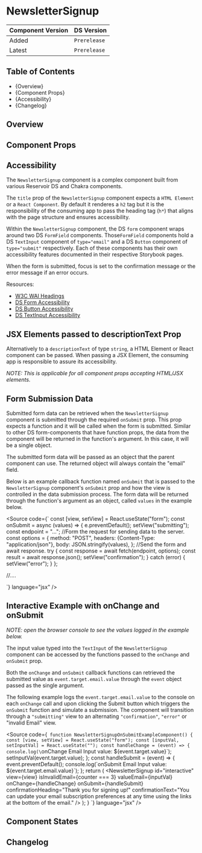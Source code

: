 

<Meta of={NewsletterSignupStories} />

# NewsletterSignup

| Component Version | DS Version   |
| ----------------- | ------------ |
| Added             | `Prerelease` |
| Latest            | `Prerelease` |

## Table of Contents

- {<Link href="#overview" target="_self">Overview</Link>}
- {<Link href="#component-props" target="_self">Component Props</Link>}
- {<Link href="#accessibility" target="_self">Accessibility</Link>}
- {<Link href="#changelog" target="_self">Changelog</Link>}

## Overview

<Description of={NewsletterSignupStories} />

## Component Props

<Canvas of={NewsletterSignupStories.WithControls} />

<ArgTypes of={NewsletterSignupStories.WithControls} />

## Accessibility

The `NewsletterSignup` component is a complex component built from various Reservoir
DS and Chakra components.

The `title` prop of the `NewsletterSignup` component expects a `HTML Element` or a `React Component`. By default it renderes a `h2` tag but it is
the responsibility of the consuming app to pass the heading tag (`h*`) that aligns with the page structure and ensures accessibility.

Within the `NewsletterSignup` component, the DS `form` component wraps around two DS `FormField` components.
Those`FormField` components hold a DS `TextInput` component of `type="email"` and a DS `Button` component of `type="submit"` respectively.
Each of these components has their own accessibility features documented in their respective Storybook pages.

When the form is submitted, focus is set to the confirmation message or the
error message if an error occurs.

Resources:

- [W3C WAI Headings](https://www.w3.org/WAI/tutorials/page-structure/headings/)
- [DS Form Accessibility](../?path=/docs/components-form-elements-form--docs#accessibility)
- [DS Button Accessibility](../?path=/docs/components-form-elements-button--docs#accessibility)
- [DS TextInput Accessibility](../?path=/docs/components-form-elements-textinput--docs#accessibility)

## JSX Elements passed to descriptionText Prop

Alternatively to a `descriptionText` of type `string`, a HTML Element or React component can be passed. When passing a JSX Element, the consuming app is responsible
to assure its accessibility.

_NOTE: This is applicable for all component props accepting HTML/JSX elements._

<Canvas of={NewsletterSignupStories.DescriptionUsingJSXElements} />

## Form Submission Data

Submitted form data can be retrieved when the `NewsletterSignup` component is
submitted through the required `onSubmit` prop. This prop expects a function and
it will be called when the form is submitted. Similar to other DS form-components
that have function props, the data from the component will be returned in the
function's argument. In this case, it will be a single object.

The submitted form data will be passed as an object that the parent component
can use. The returned object will always contain the "email" field.

Below is an example callback function named `onSubmit` that is passed to the
`NewsletterSignup` component's `onSubmit` prop and how the view is controlled
in the data submission process. The form data will be returned through
the function's argument as an object, called `values` in the example below.

<Source 
  code={`
const [view, setView] = React.useState("form");
const onSubmit = async (values) => {
  e.preventDefault();
  setView("submitting");
  const endpoint = "...";
  //Form the request for sending data to the server.
  const options = {
    method: "POST",
    headers: {Content-Type: "application/json"},
    body: JSON.stringify(values),
  };
  //Send the form and await response.
  try {
    const response = await fetch(endpoint, options);
    const result = await response.json();
    setView("confirmation");
  } catch (error) {
    setView("error");
  }
};

//....

<NewsletterSignup onChange={onChange} onSubmit={onSubmit} view={view} />

`}
language="jsx"
/>

## Interactive Example with onChange and onSubmit

_NOTE: open the browser console to see the values logged in the example below._

The input value typed into the `TextInput` of the `NewsletterSignup` component can be accessed by the
functions passed to the `onChange` and `onSubmit` prop.

Both the `onChange` and `onSubmit` callback functions can retrieved the submitted value as `event.target.email.value`
through the `event` object passed as the single argument.

The following example logs the `event.target.email.value` to the console on each `onChange` call and upon
clicking the Submit button which triggers the `onSubmit` function and simulate a submission.
The component will transition through a `"submitting"` view to an alternating `"confirmation"`, `"error"` or "invalid Email" view.

<Source
  code={`
function NewsletterSignupOnSubmitExampleComponent() {
  const [view, setView] = React.useState("form");
  const [inputVal, setInputVal] = React.useState("");
  const handleChange = (event) => {
    console.log(\`onChange Email Input value: \${event.target.value}\`);
    setInputVal(event.target.value);
  };
  const handleSubmit = (event) => {
    event.preventDefault();
    console.log(\`onSubmit Email Input value: \${event.target.email.value}\`);
  };
  return (
    <NewsletterSignup
    id="interactive"
    view={view}
    isInvalidEmail={counter === 3}
    valueEmail={inputVal}
    onChange={handleChange}
    onSubmit={handleSubmit}
    confirmationHeading="Thank you for signing up!"
    confirmationText="You can update your email subscription preferences at any time using the links at the bottom of the email."
    />
  );
} `}
  language="jsx"
/>

<Canvas of={NewsletterSignupStories.NewsletterSignupOnSubmitExample} />

## Component States

<Canvas of={NewsletterSignupStories.ComponentStates} />

## Changelog

<ComponentChangelogTable changelogData={changelogData} />
